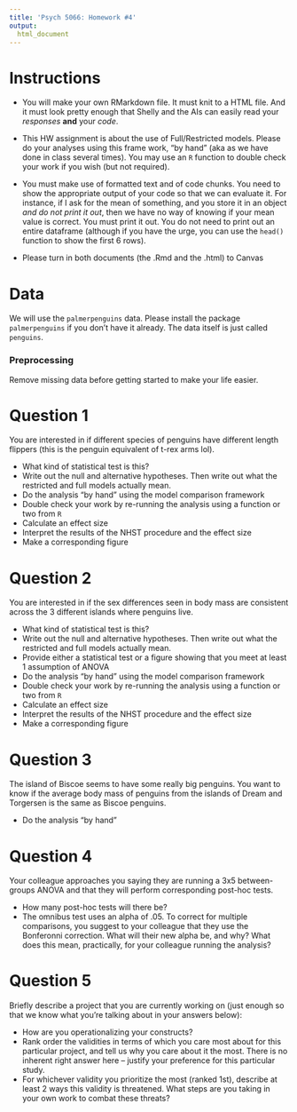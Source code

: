 ```yaml
---
title: 'Psych 5066: Homework #4'
output: 
  html_document
---
```


# Instructions

- You will make your own RMarkdown file. It must knit to a HTML file. And it must look pretty enough that Shelly and the AIs can easily read your *responses* **and** your *code*.

- This HW assignment is about the use of Full/Restricted models. Please do your analyses using this frame work, "by hand" (aka as we have done in class several times). You may use an `R` function to double check your work if you wish (but not required).

- You must make use of formatted text and of code chunks. You need to show the appropriate output of your code so that we can evaluate it. For instance, if I ask for the mean of something, and you store it in an object *and do not print it out*, then we have no way of knowing if your mean value is correct. You must print it out. You do not need to print out an entire dataframe (although if you have the urge, you can use the `head()` function to show the first 6 rows).

- Please turn in both documents (the .Rmd and the .html) to Canvas


# Data

We will use the `palmerpenguins` data. Please install the package `palmerpenguins` if you don't have it already. The data itself is just called `penguins`. 

### Preprocessing
Remove missing data before getting started to make your life easier.

# Question 1

You are interested in if different species of penguins have different length flippers (this is the penguin equivalent of t-rex arms lol). 

- What kind of statistical test is this?
- Write out the null and alternative hypotheses. Then write out what the restricted and full models actually mean.
- Do the analysis "by hand" using the model comparison framework
- Double check your work by re-running the analysis using a function or two from `R`
- Calculate an effect size
- Interpret the results of the NHST procedure and the effect size
- Make a corresponding figure

# Question 2

You are interested in if the sex differences seen in body mass are consistent across the 3 different islands where penguins live. 

- What kind of statistical test is this?
- Write out the null and alternative hypotheses. Then write out what the restricted and full models actually mean.
- Provide either a statistical test or a figure showing that you meet at least 1 assumption of ANOVA
- Do the analysis "by hand" using the model comparison framework
- Double check your work by re-running the analysis using a function or two from `R`
- Calculate an effect size
- Interpret the results of the NHST procedure and the effect size
- Make a corresponding figure

# Question 3

The island of Biscoe seems to have some really big penguins. You want to know if the average body mass of penguins from the islands of Dream and Torgersen is the same as Biscoe penguins. 

- Do the analysis "by hand"

# Question 4

Your colleague approaches you saying they are running a 3x5 between-groups ANOVA and that they will perform corresponding post-hoc tests. 

- How many post-hoc tests will there be?
- The omnibus test uses an alpha of .05. To correct for multiple comparisons, you suggest to your colleague that they use the Bonferonni correction. What will their new alpha be, and why? What does this mean, practically, for your colleague running the analysis?

# Question 5

Briefly describe a project that you are currently working on (just enough so that we know what you're talking about in your answers below):

- How are you operationalizing your constructs? 
- Rank order the validities in terms of which you care most about for this particular project, and tell us why you care about it the most. There is no inherent right answer here -- justify your preference for this particular study.
- For whichever validity you prioritize the most (ranked 1st), describe at least 2 ways this validity is threatened. What steps are you taking in your own work to combat these threats?
 
